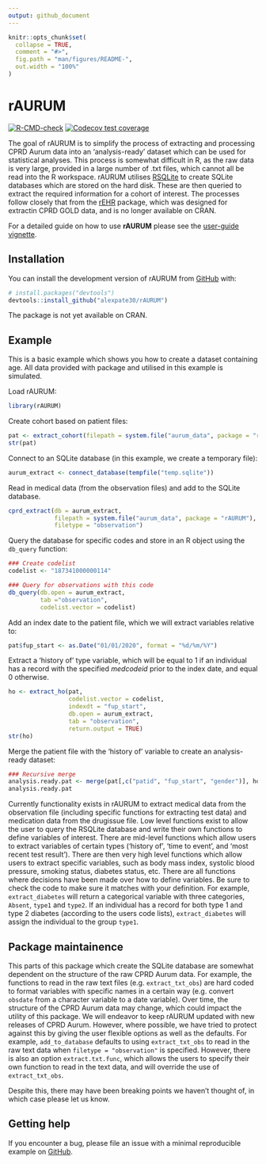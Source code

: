```yaml
---
output: github_document
---
```


<!-- README.md is generated from README.Rmd. Please edit that file -->

```r
knitr::opts_chunk$set(
  collapse = TRUE,
  comment = "#>",
  fig.path = "man/figures/README-",
  out.width = "100%"
)
```

# rAURUM

<!-- badges: start -->
[![R-CMD-check](https://github.com/alexpate30/rAURUM/actions/workflows/R-CMD-check.yaml/badge.svg)](https://github.com/alexpate30/rAURUM/actions/workflows/R-CMD-check.yaml)
[![Codecov test coverage](https://codecov.io/gh/alexpate30/rAURUM/branch/main/graph/badge.svg)](https://app.codecov.io/gh/alexpate30/rAURUM?branch=main)
<!-- badges: end -->

The goal of rAURUM is to simplify the process of extracting and processing CPRD Aurum data into an 'analysis-ready' dataset which can be used for statistical analyses. This process is somewhat difficult in R, as the raw data is very large, provided in a large number of .txt files, which cannot all be read into the R workspace. rAURUM utilises [RSQLite](\url{https://CRAN.R-project.org/package=RSQLite}) to create SQLite databases which are stored on the hard disk. These are then queried to extract the required information for a cohort of interest. The processes follow closely that from the [rEHR](https://www.ncbi.nlm.nih.gov/pmc/articles/PMC5323003/) package, which was designed for extractin CPRD GOLD data, and is no longer available on CRAN.

For a detailed guide on how to use **rAURUM** please see the [user-guide vignette](https://alexpate30.github.io/rAURUM/articles/rAURUM.html).

## Installation

You can install the development version of rAURUM from [GitHub](https://github.com/alexpate30/rAURUM) with:

```r
# install.packages("devtools")
devtools::install_github("alexpate30/rAURUM")
```

The package is not yet available on CRAN.

## Example

This is a basic example which shows you how to create a dataset containing age. All data provided with package and utilised in this example is simulated.

Load rAURUM:

```r
library(rAURUM)
```

Create cohort based on patient files:

```r
pat <- extract_cohort(filepath = system.file("aurum_data", package = "rAURUM"))
str(pat)
```

Connect to an SQLite database (in this example, we create a temporary file):

```r
aurum_extract <- connect_database(tempfile("temp.sqlite"))
```

Read in medical data (from the observation files) and add to the SQLite database.

```r
cprd_extract(db = aurum_extract, 
             filepath = system.file("aurum_data", package = "rAURUM"), 
             filetype = "observation")
```
          
Query the database for specific codes and store in an R object using the `db_query` function:

```r
### Create codelist
codelist <- "187341000000114"

### Query for observations with this code
db_query(db.open = aurum_extract,
         tab ="observation",
         codelist.vector = codelist)
```

Add an index date to the patient file, which we will extract variables relative to:

```r
pat$fup_start <- as.Date("01/01/2020", format = "%d/%m/%Y")
```

Extract a 'history of' type variable, which will be equal to 1 if an individual has a record with the specified *medcodeid* prior to the index date, and equal 0 otherwise.

```r
ho <- extract_ho(pat, 
                 codelist.vector = codelist, 
                 indexdt = "fup_start", 
                 db.open = aurum_extract, 
                 tab = "observation",
                 return.output = TRUE)
str(ho)
```

Merge the patient file with the 'history of' variable to create an analysis-ready dataset:

```r
### Recursive merge
analysis.ready.pat <- merge(pat[,c("patid", "fup_start", "gender")], ho, by.x = "patid", by.y = "patid", all.x = TRUE) 
analysis.ready.pat
```

Currently functionality exists in rAURUM to extract medical data from the observation file (including specific functions for extracting test data) and medication data from the drugissue file. Low level functions exist to allow the user to query the RSQLite database and write their own functions to define variables of interest. There are mid-level functions which allow users to extract variables of certain types ('history of', 'time to event', and 'most recent test result'). There are then very high level functions which allow users to extract specific variables, such as body mass index, systolic blood pressure, smoking status, diabetes status, etc. There are all functions where decisions have been made over how to define variables. Be sure to check the code to make sure it matches with your definition. For example, `extract_diabetes` will return a categorical variable with three categories, `Absent`, `type1` and `type2`. If an individual has a record for both type 1 and type 2 diabetes (according to the users code lists), `extract_diabetes` will assign the individual to the group `type1`.

## Package maintainence

This parts of this package which create the SQLite database are somewhat dependent on the structure of the raw CPRD Aurum data. For example, the functions to read in the raw text files (e.g. `extract_txt_obs`) are hard coded to format variables with specific names in a certain way (e.g. convert `obsdate` from a character variable to a date variable). Over time, the structure of the CPRD Aurum data may change, which could impact the utility of this package. We will endeavor to keep rAURUM updated with new releases of CPRD Aurum. However, where possible, we have tried to protect against this by giving the user flexible options as well as the defaults. For example, `add_to_database` defaults to using `extract_txt_obs` to read in the raw text data when `filetype = "observation"` is specified. However, there is also an option `extract.txt.func`, which allows the users to specify their own function to read in the text data, and will override the use of `extract_txt_obs`.

Despite this, there may have been breaking points we haven't thought of, in which case please let us know.

## Getting help

If you encounter a bug, please file an issue with a minimal reproducible example on [GitHub](https://github.com/alexpate30/rAURUM).
